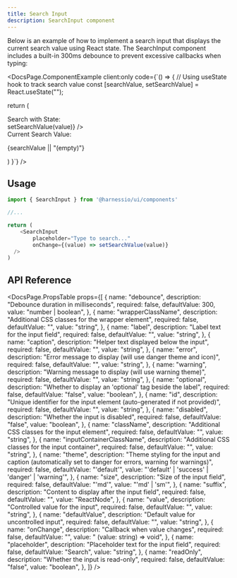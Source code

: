 ```yaml
---
title: Search Input
description: SearchInput component
---
```



Below is an example of how to implement a search input that displays the current search value using React state. The SearchInput component includes a built-in 300ms debounce to prevent excessive callbacks when typing:

<DocsPage.ComponentExample client:only code={`() => {
  // Using useState hook to track search value
  const [searchValue, setSearchValue] = React.useState("");

return (

<div className="flex flex-col gap-cn-xl min-w-[400px]">
  <div className="mb-cn-xs w-full font-bold mt-cn-xl">Search with State:</div>
  <SearchInput
    placeholder="Type to search..."
    onChange={(value) => setSearchValue(value)}
  />
  <div className="rounded-3 border p-cn-sm">
    <div className="text-cn-size-2 font-medium underline underline-offset-2">
      Current Search Value:
    </div>
    <p className="mt-cn-3xs font-body-code text-cn-size-2">
      {searchValue || "(empty)"}
    </p>
  </div>
</div>
) }`} />

## Usage

```typescript jsx
import { SearchInput } from '@harnessio/ui/components'

//...

return (
    <SearchInput
        placeholder="Type to search..."
        onChange={(value) => setSearchValue(value)}
  />
)
```

## API Reference

<DocsPage.PropsTable
  props={[
    {
      name: "debounce",
      description: "Debounce duration in milliseconds",
      required: false,
      defaultValue: 300,
      value: "number | boolean",
    },
    {
      name: "wrapperClassName",
      description: "Additional CSS classes for the wrapper element",
      required: false,
      defaultValue: "",
      value: "string",
    },
    {
      name: "label",
      description: "Label text for the input field",
      required: false,
      defaultValue: "",
      value: "string",
    },
    {
      name: "caption",
      description: "Helper text displayed below the input",
      required: false,
      defaultValue: "",
      value: "string",
    },
    {
      name: "error",
      description: "Error message to display (will use danger theme and icon)",
      required: false,
      defaultValue: "",
      value: "string",
    },
    {
      name: "warning",
      description: "Warning message to display (will use warning theme)",
      required: false,
      defaultValue: "",
      value: "string",
    },
    {
      name: "optional",
      description: "Whether to display an 'optional' tag beside the label",
      required: false,
      defaultValue: "false",
      value: "boolean",
    },
    {
      name: "id",
      description:
        "Unique identifier for the input element (auto-generated if not provided)",
      required: false,
      defaultValue: "",
      value: "string",
    },
    {
      name: "disabled",
      description: "Whether the input is disabled",
      required: false,
      defaultValue: "false",
      value: "boolean",
    },
    {
      name: "className",
      description: "Additional CSS classes for the input element",
      required: false,
      defaultValue: "",
      value: "string",
    },
    {
      name: "inputContainerClassName",
      description: "Additional CSS classes for the input container",
      required: false,
      defaultValue: "",
      value: "string",
    },
    {
      name: "theme",
      description:
        "Theme styling for the input and caption (automatically set to danger for errors, warning for warnings)",
      required: false,
      defaultValue: "'default'",
      value: "'default' | 'success' | 'danger' | 'warning'",
    },
    {
      name: "size",
      description: "Size of the input field",
      required: false,
      defaultValue: "'md'",
      value: "'md' | 'sm'",
    },
    {
      name: "suffix",
      description: "Content to display after the input field",
      required: false,
      defaultValue: "",
      value: "ReactNode",
    },
    {
      name: "value",
      description: "Controlled value for the input",
      required: false,
      defaultValue: "",
      value: "string",
    },
    {
      name: "defaultValue",
      description: "Default value for uncontrolled input",
      required: false,
      defaultValue: "",
      value: "string",
    },
    {
      name: "onChange",
      description: "Callback when value changes",
      required: false,
      defaultValue: "",
      value: " (value: string) => void",
    },
    {
      name: "placeholder",
      description: "Placeholder text for the input field",
      required: false,
      defaultValue: "Search",
      value: "string",
    },
    {
      name: "readOnly",
      description: "Whether the input is read-only",
      required: false,
      defaultValue: "false",
      value: "boolean",
    },
  ]}
/>
